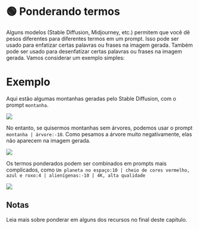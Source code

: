 
# 🟢 Ponderando termos

Alguns modelos (Stable Diffusion, Midjourney, etc.) permitem que você dê pesos diferentes para diferentes termos em um prompt. Isso pode ser usado para enfatizar certas palavras ou frases na imagem gerada. Também pode ser usado para desenfatizar certas palavras ou frases na imagem gerada. Vamos considerar um exemplo simples:

# Exemplo

Aqui estão algumas montanhas geradas pelo Stable Diffusion, com o prompt `montanha`.

<div style={{ textAlign: "center" }}>
  <Image
    src="/docs/assets/images_chapter/mountains.webp"
    width={1268}
    height={1158}
    style={{ width: "350px", margin: "auto" }}
  />
</div>

No entanto, se quisermos montanhas sem árvores, podemos usar o prompt `montanha | árvore:-10`. Como pesamos a árvore muito negativamente, elas não aparecem na imagem gerada.

<div style={{ textAlign: "center" }}>
  <Image
    src="/docs/assets/images_chapter/mountains_no_trees.webp"
    width={1268}
    height={1158}
    style={{ width: "350px", margin: "auto" }}
  />
</div>

Os termos ponderados podem ser combinados em prompts mais complicados, como `Um planeta no espaço:10 | cheio de cores vermelho, azul e roxo:4 | alienígenas:-10 | 4K, alta qualidade`

<div style={{ textAlign: "center" }}>
  <Image
    src="/docs/assets/images_chapter/planets.webp"
    width={1268}
    height={1158}
    style={{ width: "350px", margin: "auto" }}
  />
</div>

## Notas

Leia mais sobre ponderar em alguns dos recursos no final deste capítulo.
